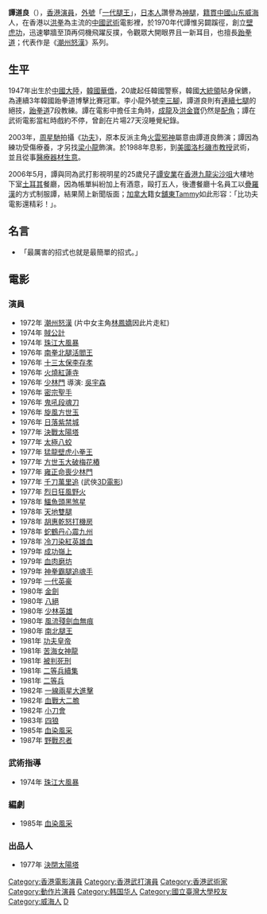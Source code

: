 '''譚道良'''（{{bd|英語： Dorian Tan，1947年12月22日}}），[[香港|香港]][[演員|演員]]，[[外號|外號]]「[[一代腿王|一代腿王]]」，[[日本人|日本人]]讚譽為[[神腿|神腿]]，[[籍貫|籍貫]][[中國|中國]][[山东|山东]][[威海|威海]]人，在香港以[[洪拳|洪拳]]為主流的[[中國武術|中國武術]]電影裡，於1970年代譚惟另闢蹊徑，創立[[壁虎功|壁虎功]]，迅速攀牆至頂再伺機飛躍反撲，令觀眾大開眼界且一新耳目，也擅長[[跆拳道|跆拳道]]；代表作是《[[潮州怒漢|潮州怒漢]]》系列。

== 生平 ==
1947年出生於[[中國大陸|中國大陸]]，[[韓國|韓國]][[華僑|華僑]]，20歲起任韓國警察，韓國[[大統領|大統領]]貼身保鑣，為連續3年韓國跆拳道博擊比賽冠軍。李小龍外號[[李三腳|李三腳]]，譚道良則有[[連續七腿|連續七腿]]的絕技，[[跆拳道|跆拳道]]7段教練。譚在電影中擔任主角時，[[成龍|成龍]]及[[洪金寶|洪金寶]]仍然是[[配角|配角]]；譚在武術電影當紅時戲約不停，曾創在片場27天沒睡覺紀錄。

2003年，[[周星馳|周星馳]]拍攝《[[功夫|功夫]]》，原本反派主角[[火雲邪神|火雲邪神]]屬意由譚道良飾演；譚因為練功受傷療養，才另找[[梁小龍|梁小龍]]飾演。於1988年息影，到[[美國|美國]][[洛杉磯市|洛杉磯市]][[教授|教授]]武術，並且從事[[醫療|醫療]][[器材|器材]][[生意|生意]]。

2006年5月，譚與同為武打影視明星的25歲兒子[[譚安業|譚安業]]在[[香港|香港]][[九龍|九龍]][[尖沙咀|尖沙咀]]大樓地下室[[土耳其|土耳其]]餐廳，因為帳單糾紛加上有酒意，毆打五人，後遭餐廳十名員工以[[疊羅漢|疊羅漢]]的方式制服譚，結果鬧上新聞版面；[[加拿大|加拿大]]籍女[[舖東|舖東]]Tammy如此形容：「比功夫電影還精彩！」。

== 名言 ==
*「最厲害的招式也就是最簡單的招式。」

== 電影 ==
=== 演員 ===

*1972年 [[潮州怒漢|潮州怒漢]]  (片中女主角[[林鳳嬌|林鳳嬌]]因此片走紅)
*1974年 [[賊公計|賊公計]]
*1974年 [[珠江大風暴|珠江大風暴]]
*1976年 [[南拳北腿活閻王|南拳北腿活閻王]]
*1976年 [[十三太保李存孝|十三太保李存孝]]
*1976年 [[火燒紅蓮寺|火燒紅蓮寺]]
*1976年 [[少林門|少林門]] 導演: [[吳宇森|吳宇森]] 
*1976年 [[密宗聖手|密宗聖手]]
*1976年 [[鬼吼段魂刀|鬼吼段魂刀]]
*1976年 [[旋風方世玉|旋風方世玉]]
*1976年 [[日落紫禁城|日落紫禁城]]
*1977年 [[決戰太陽塔|決戰太陽塔]] 
*1977年 [[太極八蛟|太極八蛟]]
*1977年 [[猛龍壁虎小拳王|猛龍壁虎小拳王]]
*1977年 [[方世玉大破梅花樁|方世玉大破梅花樁]]
*1977年 [[雍正命喪少林門|雍正命喪少林門]]
*1977年 [[千刀萬里追|千刀萬里追]] (武俠[[3D電影|3D電影]])
*1977年 [[烈日狂風野火|烈日狂風野火]] 
*1978年 [[鱷魚頭黑煞星|鱷魚頭黑煞星]]
*1978年 [[天地雙腿|天地雙腿]]
*1978年 [[胡惠乾怒打機房|胡惠乾怒打機房]]
*1978年 [[蛇鶴丹心震九州|蛇鶴丹心震九州]]
*1978年 [[冷刀染紅英雄血|冷刀染紅英雄血]]
*1979年 [[成功嶺上|成功嶺上]]
*1979年 [[血肉磨坊|血肉磨坊]]
*1979年 [[神拳霸腿追魂手|神拳霸腿追魂手]]
*1979年 [[一代英豪|一代英豪]]
*1980年 [[金劍|金劍]] 
*1980年 [[八絕|八絕]] 
*1980年 [[少林英雄|少林英雄]]
*1980年 [[風流殘劍血無痕|風流殘劍血無痕]] 
*1980年 [[南北腿王|南北腿王]]
*1981年 [[功夫皇帝|功夫皇帝]]
*1981年 [[苦海女神龍|苦海女神龍]]
*1981年 [[被判死刑|被判死刑]]
*1981年 [[二等兵續集|二等兵續集]] 
*1981年 [[二等兵|二等兵]]
*1982年 [[一線兩星大進擊|一線兩星大進擊]]
*1982年 [[血戰大二膽|血戰大二膽]]
*1982年 [[小刀會|小刀會]]
*1983年 [[四狼|四狼]]
*1985年 [[血染風采|血染風采]]   
*1987年 [[野戰忍者|野戰忍者]]

=== 武術指導 ===
* 1974年 [[珠江大風暴|珠江大風暴]]

=== 編劇 ===
*1985年 [[血染風采|血染風采]]

=== 出品人 ===
*1977年 [[決閉太陽塔|決閉太陽塔]] 





{{Authority control}}
{{DEFAULTSORT:T}}
[[Category:香港電影演員|Category:香港電影演員]]
[[Category:香港武打演員|Category:香港武打演員]]
[[Category:香港武術家|Category:香港武術家]]
[[Category:動作片演員|Category:動作片演員]]
[[Category:韩国华人|Category:韩国华人]]
[[Category:國立臺灣大學校友|Category:國立臺灣大學校友]]
[[Category:威海人|Category:威海人]]
[[Category:譚姓|D]]